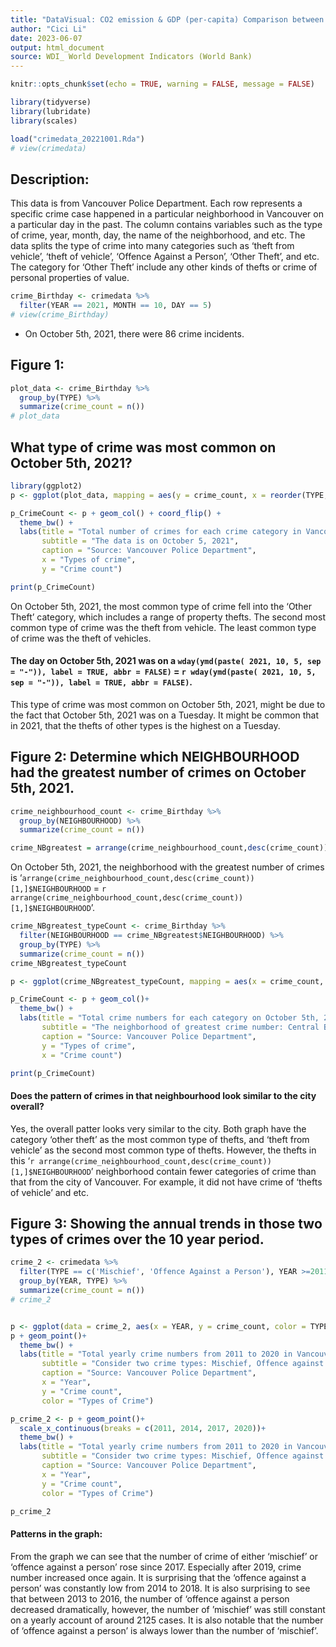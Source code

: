 ---
title: "DataVisual: CO2 emission & GDP (per-capita) Comparison between Germany and Spain 2000-2020"
author: "Cici Li"
date: 2023-06-07
output: html_document
source: WDI_ World Development Indicators (World Bank)
---

```{r setup, include=FALSE}
knitr::opts_chunk$set(echo = TRUE, warning = FALSE, message = FALSE)
```

```{r, include=FALSE}
library(tidyverse)
library(lubridate)
library(scales)
```

```{r}
load("crimedata_20221001.Rda")
# view(crimedata)
```

## Description:

This data is from Vancouver Police Department. Each row represents a specific crime case happened in a particular neighborhood in Vancouver on a particular day in the past. The column contains variables such as the type of crime, year, month, day, the name of the neighborhood, and etc. The data splits the type of crime into many categories such as 'theft from vehicle', 'theft of vehicle', 'Offence Against a Person', 'Other Theft', and etc. The category for 'Other Theft' include any other kinds of thefts or crime of personal properties of value.


```{r}
crime_Birthday <- crimedata %>%
  filter(YEAR == 2021, MONTH == 10, DAY == 5)
# view(crime_Birthday)
```

* On October 5th, 2021, there were 86 crime incidents.



## Figure 1:

```{r}
plot_data <- crime_Birthday %>%
  group_by(TYPE) %>%
  summarize(crime_count = n())
# plot_data
```

## What type of crime was most common on October 5th, 2021? 

```{r}
library(ggplot2)
p <- ggplot(plot_data, mapping = aes(y = crime_count, x = reorder(TYPE, crime_count)))

p_CrimeCount <- p + geom_col() + coord_flip() +
  theme_bw() + 
  labs(title = "Total number of crimes for each crime category in Vancouver", 
       subtitle = "The data is on October 5, 2021", 
       caption = "Source: Vancouver Police Department",
       x = "Types of crime",
       y = "Crime count")

print(p_CrimeCount)
```

On October 5th, 2021, the most common type of crime fell into the 'Other Theft' category, which includes a range of property thefts. The second most common type of crime was the theft from vehicle. The least common type of crime was the theft of vehicles.

#### The day on October 5th, 2021 was on a `wday(ymd(paste( 2021, 10, 5, sep = "-")), label = TRUE, abbr = FALSE)` = `r wday(ymd(paste( 2021, 10, 5, sep = "-")), label = TRUE, abbr = FALSE)`.

This type of crime was most common on October 5th, 2021, might be due to the fact that October 5th, 2021 was on a Tuesday. It might be common that in 2021, that the thefts of other types is the highest on a Tuesday.


## Figure 2: Determine which NEIGHBOURHOOD had the greatest number of crimes on October 5th, 2021. 

```{r}
crime_neighbourhood_count <- crime_Birthday %>%
  group_by(NEIGHBOURHOOD) %>%
  summarize(crime_count = n())

crime_NBgreatest = arrange(crime_neighbourhood_count,desc(crime_count))[1,]
```

On October 5th, 2021, the neighborhood with the greatest number of crimes is '`arrange(crime_neighbourhood_count,desc(crime_count))[1,]$NEIGHBOURHOOD` = `r arrange(crime_neighbourhood_count,desc(crime_count))[1,]$NEIGHBOURHOOD`'.

```{r}
crime_NBgreatest_typeCount <- crime_Birthday %>%
  filter(NEIGHBOURHOOD == crime_NBgreatest$NEIGHBOURHOOD) %>%
  group_by(TYPE) %>%
  summarize(crime_count = n())
crime_NBgreatest_typeCount

p <- ggplot(crime_NBgreatest_typeCount, mapping = aes(x = crime_count, y = reorder(TYPE, crime_count)))

p_CrimeCount <- p + geom_col()+
  theme_bw() + 
  labs(title = "Total crime numbers for each category on October 5th, 2021", 
       subtitle = "The neighborhood of greatest crime number: Central Business District", 
       caption = "Source: Vancouver Police Department",
       y = "Types of crime",
       x = "Crime count")

print(p_CrimeCount)
```

#### Does the pattern of crimes in that neighbourhood look similar to the city overall?
Yes, the overall patter looks very similar to the city. Both graph have the category 'other theft' as the most common type of thefts, and 'theft from vehicle' as the second most common type of thefts. However, the thefts in this '`r arrange(crime_neighbourhood_count,desc(crime_count))[1,]$NEIGHBOURHOOD`' neighborhood contain fewer categories of crime than that from the city of Vancouver. For example, it did not have crime of 'thefts of vehicle' and etc.


## Figure 3: Showing the annual trends in those two types of crimes over the 10 year period.

```{r}
crime_2 <- crimedata %>%
  filter(TYPE == c('Mischief', 'Offence Against a Person'), YEAR >=2011, YEAR <2021) %>%
  group_by(YEAR, TYPE) %>%
  summarize(crime_count = n())
# crime_2


p <- ggplot(data = crime_2, aes(x = YEAR, y = crime_count, color = TYPE))
p + geom_point()+ 
  theme_bw() + 
  labs(title = "Total yearly crime numbers from 2011 to 2020 in Vancouver", 
       subtitle = "Consider two crime types: Mischief, Offence against a person", 
       caption = "Source: Vancouver Police Department",
       x = "Year",
       y = "Crime count",
       color = "Types of Crime")

p_crime_2 <- p + geom_point()+ 
  scale_x_continuous(breaks = c(2011, 2014, 2017, 2020))+
  theme_bw() + 
  labs(title = "Total yearly crime numbers from 2011 to 2020 in Vancouver", 
       subtitle = "Consider two crime types: Mischief, Offence against a person", 
       caption = "Source: Vancouver Police Department",
       x = "Year",
       y = "Crime count",
       color = "Types of Crime")

p_crime_2
```

#### Patterns in the graph: 

From the graph we can see that the number of crime of either 'mischief' or 'offence against a person' rose since 2017. Especially after 2019, crime number increased once again. 
It is surprising that the 'offence against a person' was constantly low from 2014 to 2018. It is also surprising to see that between 2013 to 2016, the number of 'offence against a person decreased dramatically, however, the number of 'mischief' was still constant on a yearly account of around 2125 cases.
It is also notable that the number of 'offence against a person' is always lower than the number of 'mischief'. 

